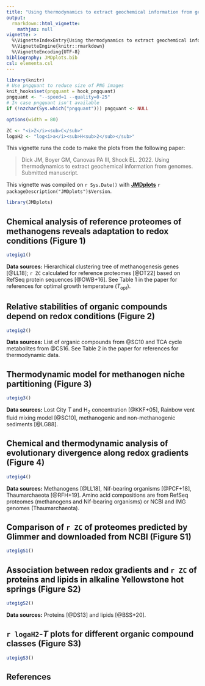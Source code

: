 ```yaml
---
title: "Using thermodynamics to extract geochemical information from genomes (2022)"
output: 
  rmarkdown::html_vignette:
    mathjax: null
vignette: >
  %\VignetteIndexEntry{Using thermodynamics to extract geochemical information from genomes (2022)}
  %\VignetteEngine{knitr::rmarkdown}
  %\VignetteEncoding{UTF-8}
bibliography: JMDplots.bib
csl: elementa.csl
---
```


<style>
/* https://gomakethings.com/how-to-break-an-image-out-of-its-parent-container-with-css/ */
@media (min-width: 700px) {
  .full-width {
    left: 50%;
    margin-left: -50vw;
    margin-right: -50vw;
    max-width: 100vw;
    position: relative;
    right: 50%;
    width: 100vw;
  }
}
@media (min-width: 900px) {
  .full-width {
    left: 50vw; /* fallback if needed */
    left: calc(50vw - 100px);
    width: 900px;
    position: relative;
  }
}
</style>

```r
library(knitr)
# Use pngquant to reduce size of PNG images
knit_hooks$set(pngquant = hook_pngquant)
pngquant <- "--speed=1 --quality=0-25"
# In case pngquant isn't available
if (!nzchar(Sys.which("pngquant"))) pngquant <- NULL 
```

```r
options(width = 80)
```

```r
ZC <- "<i>Z</i><sub>C</sub>"
logaH2 <- "log<i>a</i><sub>H<sub>2</sub></sub>"
```

This vignette runs the code to make the plots from the following paper:

> Dick JM, Boyer GM, Canovas PA III, Shock EL. 2022. Using thermodynamics to extract geochemical information from genomes. Submitted manuscript.

This vignette was compiled on `r Sys.Date()` with **[JMDplots](https://github.com/jedick/JMDplots)** `r packageDescription("JMDplots")$Version`.

```r
library(JMDplots)
```

## Chemical analysis of reference proteomes of methanogens reveals adaptation to redox conditions (Figure 1)
```r
utegig1()
```

**Data sources:** Hierarchical clustering tree of methanogenesis genes [@LL18]; `r ZC` calculated for reference proteomes [@DT22] based on RefSeq protein sequences [@OWB+16]. See Table 1 in the paper for references for optimal growth temperature (*T*~opt~).

## Relative stabilities of organic compounds depend on redox conditions (Figure 2)
```r
utegig2()
```

**Data sources:** List of organic compounds from @SC10 and TCA cycle metabolites from @CS16. See Table 2 in the paper for references for thermodynamic data.

## Thermodynamic model for methanogen niche partitioning (Figure 3)
```r
utegig3()
```

**Data sources:** Lost City *T* and H~2~ concentration [@KKF+05], Rainbow vent fluid mixing model [@SC10], methanogenic and non-methanogenic sediments [@LG88].

## Chemical and thermodynamic analysis of evolutionary divergence along redox gradients (Figure 4)
```r
utegig4()
```

**Data sources:** Methanogens [@LL18], Nif-bearing organisms [@PCF+18], Thaumarchaeota [@RFH+19]. Amino acid compositions are from RefSeq proteomes (methanogens and Nif-bearing organisms) or NCBI and IMG genomes (Thaumarchaeota).

## Comparison of `r ZC` of proteomes predicted by Glimmer and downloaded from NCBI (Figure S1)
```r
utegigS1()
```

## Association between redox gradients and `r ZC` of proteins and lipids in alkaline Yellowstone hot springs (Figure S2)
```r
utegigS2()
```

**Data sources:** Proteins [@DS13] and lipids [@BSS+20].

## `r logaH2`-*T* plots for different organic compound classes (Figure S3)
```r
utegigS3()
```

## References
